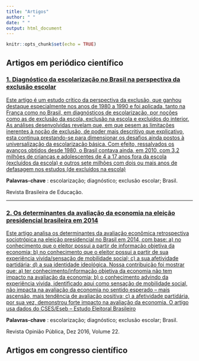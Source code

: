 ```yaml
---
title: "Artigos"
author: " "
date: " "
output: html_document
---
```


```r
knitr::opts_chunk$set(echo = TRUE)
```

## Artigos em periódico científico   
  
    
      

### **[1. Diagnóstico da escolarização no Brasil na perspectiva da exclusão escolar](https://docs.google.com/viewer?url=https://raw.githubusercontent.com/DATAUNIRIO/biblioteca_virtual/main/artigos/1_diagnostico_da_escolarizacao.pdf)**

[Este artigo é um estudo crítico da perspectiva da exclusão, que ganhou destaque especialmente nos anos de 1980 a 1990 e foi aplicada, tanto na França como no Brasil, em diagnósticos de escolarização, por noções como as de exclusão da escola, exclusão na escola e excluídos do interior. As análises desenvolvidas revelam que, em que pesem as limitações inerentes à noção de exclusão, de poder mais descritivo que explicativo, esta continua prestando-se para dimensionar os desafios ainda postos à universalização da escolarização básica. Com efeito, ressalvados os avanços obtidos desde 1980, o Brasil contava ainda, em 2010, com 3,2 milhões de crianças e adolescentes de 4 a 17 anos fora da escola (excluídos da escola) e outros sete milhões com dois ou mais anos de defasagem nos estudos (de excluídos na escola)](https://docs.google.com/viewer?url=https://raw.githubusercontent.com/DATAUNIRIO/biblioteca_virtual/main/artigos/1_diagnostico_da_escolarizacao.pdf)

**Palavras-chave** : escolarização; diagnóstico; exclusão escolar; Brasil. 

Revista Brasileira de Educação.

----------------------------------


### **[2. Os determinantes da avaliação da economia na eleição presidencial brasileira em 2014](https://docs.google.com/viewer?url=https://raw.githubusercontent.com/DATAUNIRIO/biblioteca_virtual/main/artigos/1_diagnostico_da_escolarizacao.pdf)**

[Este artigo analisa os determinantes da avaliação econômica retrospectiva sociotrópica na eleição presidencial no Brasil em 2014, com base: a) no conhecimento que o eleitor possui a partir de informação objetiva da economia; b) no conhecimento que o eleitor possui a partir de sua experiência vivida/sensação de mobilidade social; c) a sua afetividade partidária; d) a sua identidade ideológica. Nossa contribuição foi mostrar que: a) ter conhecimento/informação objetiva da economia não tem impacto na avaliação da economia; b) o conhecimento advindo da experiência vivida, identificado aqui como sensação de mobilidade social, não impacta na avaliação da economia no sentido esperado – mais ascensão, mais tendência de avaliação positiva; c) a afetividade partidária, por sua vez, demonstrou forte impacto na avaliação da economia. O artigo usa dados do CSES/Eseb – Estudo Eleitoral Brasileiro](https://docs.google.com/viewer?url=https://raw.githubusercontent.com/DATAUNIRIO/biblioteca_virtual/main/artigos/1_diagnostico_da_escolarizacao.pdf)

**Palavras-chave** : escolarização; diagnóstico; exclusão escolar; Brasil. 

Revista Opinião Pública, Dez 2016, Volume 22.



## Artigos em congresso científico   
